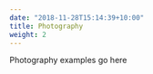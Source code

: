 ```yaml
---
date: "2018-11-28T15:14:39+10:00"
title: Photography
weight: 2
---
```


Photography examples go here